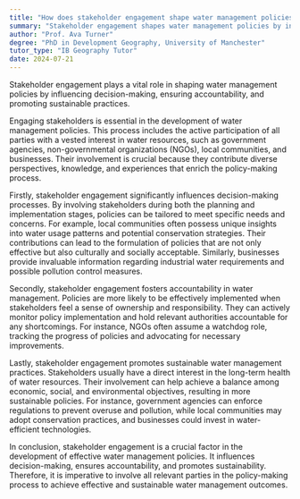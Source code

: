 ```yaml
---
title: "How does stakeholder engagement shape water management policies?"
summary: "Stakeholder engagement shapes water management policies by influencing decisions, ensuring accountability, and promoting sustainable practices."
author: "Prof. Ava Turner"
degree: "PhD in Development Geography, University of Manchester"
tutor_type: "IB Geography Tutor"
date: 2024-07-21
---
```


Stakeholder engagement plays a vital role in shaping water management policies by influencing decision-making, ensuring accountability, and promoting sustainable practices.

Engaging stakeholders is essential in the development of water management policies. This process includes the active participation of all parties with a vested interest in water resources, such as government agencies, non-governmental organizations (NGOs), local communities, and businesses. Their involvement is crucial because they contribute diverse perspectives, knowledge, and experiences that enrich the policy-making process.

Firstly, stakeholder engagement significantly influences decision-making processes. By involving stakeholders during both the planning and implementation stages, policies can be tailored to meet specific needs and concerns. For example, local communities often possess unique insights into water usage patterns and potential conservation strategies. Their contributions can lead to the formulation of policies that are not only effective but also culturally and socially acceptable. Similarly, businesses provide invaluable information regarding industrial water requirements and possible pollution control measures.

Secondly, stakeholder engagement fosters accountability in water management. Policies are more likely to be effectively implemented when stakeholders feel a sense of ownership and responsibility. They can actively monitor policy implementation and hold relevant authorities accountable for any shortcomings. For instance, NGOs often assume a watchdog role, tracking the progress of policies and advocating for necessary improvements.

Lastly, stakeholder engagement promotes sustainable water management practices. Stakeholders usually have a direct interest in the long-term health of water resources. Their involvement can help achieve a balance among economic, social, and environmental objectives, resulting in more sustainable policies. For instance, government agencies can enforce regulations to prevent overuse and pollution, while local communities may adopt conservation practices, and businesses could invest in water-efficient technologies.

In conclusion, stakeholder engagement is a crucial factor in the development of effective water management policies. It influences decision-making, ensures accountability, and promotes sustainability. Therefore, it is imperative to involve all relevant parties in the policy-making process to achieve effective and sustainable water management outcomes.
    
